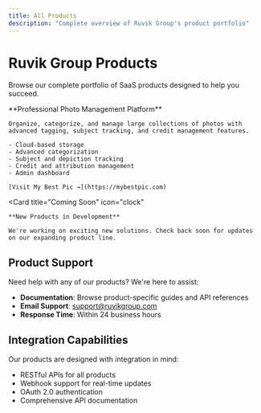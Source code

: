 ```yaml
---
title: All Products
description: "Complete overview of Ruvik Group's product portfolio"
---
```


# Ruvik Group Products

Browse our complete portfolio of SaaS products designed to help you succeed.

<CardGroup cols={2}>
  <Card
    title="My Best Pic"
    icon="camera"
    href="/my-best-pic/getting-started/introduction"
  >
    **Professional Photo Management Platform**
    
    Organize, categorize, and manage large collections of photos with advanced tagging, subject tracking, and credit management features.
    
    - Cloud-based storage
    - Advanced categorization
    - Subject and depiction tracking
    - Credit and attribution management
    - Admin dashboard
    
    [Visit My Best Pic →](https://mybestpic.com)
  </Card>
  
  <Card
    title="Coming Soon"
    icon="clock"
  >
    **New Products in Development**
    
    We're working on exciting new solutions. Check back soon for updates on our expanding product line.
  </Card>
</CardGroup>

## Product Support

Need help with any of our products? We're here to assist:

- **Documentation**: Browse product-specific guides and API references
- **Email Support**: support@ruvikgroup.com
- **Response Time**: Within 24 business hours

## Integration Capabilities

Our products are designed with integration in mind:

- RESTful APIs for all products
- Webhook support for real-time updates
- OAuth 2.0 authentication
- Comprehensive API documentation